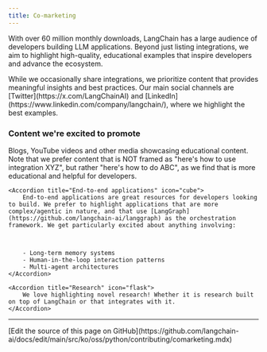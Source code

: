 ```yaml
---
title: Co-marketing
---
```


With over 60 million monthly downloads, LangChain has a large audience of developers building LLM applications. Beyond just listing integrations, we aim to highlight high-quality, educational examples that inspire developers and advance the ecosystem.

<Note>
    While we occasionally share integrations, we prioritize content that provides
    meaningful insights and best practices. Our main social channels are [Twitter](https://x.com/LangChainAI) and
    [LinkedIn](https://www.linkedin.com/company/langchain/), where we highlight the best examples.
</Note>

### Content we're excited to promote

<AccordionGroup>
    <Accordion title="Educational content" icon="graduation-cap">
        Blogs, YouTube videos and other media showcasing educational content. Note that we prefer content that is NOT framed as "here's how to use integration XYZ", but rather "here's how to do ABC", as we find that is more educational and helpful for developers.
    </Accordion>

    <Accordion title="End-to-end applications" icon="cube">
        End-to-end applications are great resources for developers looking to build. We prefer to highlight applications that are more complex/agentic in nature, and that use [LangGraph](https://github.com/langchain-ai/langgraph) as the orchestration framework. We get particularly excited about anything involving:



        - Long-term memory systems
        - Human-in-the-loop interaction patterns
        - Multi-agent architectures
    </Accordion>

    <Accordion title="Research" icon="flask">
        We love highlighting novel research! Whether it is research built on top of LangChain or that integrates with it.
    </Accordion>
</AccordionGroup>

---

<Callout icon="pen-to-square" iconType="regular">
  [Edit the source of this page on GitHub](https://github.com/langchain-ai/docs/edit/main/src/ko/oss/python/contributing/comarketing.mdx)
</Callout>
